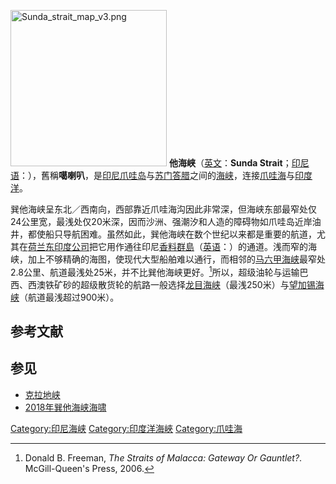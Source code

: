 {{noteTA|G1=ML|G2=U}}
[[File:Sunda_strait_map_v3.png|250px]]
'''{{zy|巽|-{zh-cn:xùn;zh-tw:ㄒㄩㄣˋ;zh-hk:seon3;zh-sg:xùn}-}}他海峡'''（[[英文|英文]]：'''Sunda Strait'''；[[印尼语|印尼语]]：'''{{lang|id|Selat Sunda}}'''），舊稱'''噶喇叭'''，是[[印尼|印尼]][[爪哇岛|爪哇岛]]与[[苏门答腊|苏门答腊]]之间的[[海峡|海峡]]，连接[[爪哇海|爪哇海]]与[[印度洋|印度洋]]。

巽他海峡呈东北／西南向，西部靠近爪哇海沟因此非常深，但海峡东部最窄处仅24公里宽，最浅处仅20米深，因而沙洲、强潮汐和人造的障碍物如爪哇岛近岸油井，都使船只导航困难。虽然如此，巽他海峡在数个世纪以来都是重要的航道，尤其在[[荷兰东印度公司|荷兰东印度公司]]把它用作通往印尼[[香料群島|香料群島]]（[[英语|英语]]：{{lang|en|Spice Islands}}）的通道。浅而窄的海峡，加上不够精确的海图，使现代大型船舶难以通行，而相邻的[[马六甲海峡|马六甲海峡]]最窄处2.8公里、航道最浅处25米，并不比巽他海峡更好。<ref name="Freeman">Donald B. Freeman, ''The Straits of Malacca: Gateway Or Gauntlet?''. McGill-Queen's Press, 2006.</ref>所以，超级油轮与运输巴西、西澳铁矿砂的超级散货轮的航路一般选择[[龙目海峡|龙目海峡]]（最浅250米）与[[望加锡海峡|望加锡海峡]]（航道最浅超过900米）。

== 参考文献 ==
<div class="references-small">
<references />
</div>

== 参见 ==
* [[克拉地峡|克拉地峡]]
*[[2018年巽他海峡海啸|2018年巽他海峡海啸]]

{{coord|5|55|14|S|105|53|09|E|region:ID_type:waterbody|display=title}}
{{DEFAULTSORT:Sunda}}
[[Category:印尼海峡|Category:印尼海峡]]
[[Category:印度洋海峽|Category:印度洋海峽]]
[[Category:爪哇海|Category:爪哇海]]